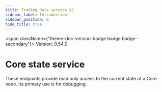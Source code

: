 ```yaml
---
title: Trading Data service V2
sidebar_label: Introduction
sidebar_position: 0
hide_title: true
---
```



<span className={"theme-doc-version-badge badge badge--secondary"}>
  Version: 0.54.0
</span>

# Core state service

These endpoints provide read only access to the current state of a Core node. Its primary use is for debugging.

<DocCardList items={useCurrentSidebarCategory().items} />
